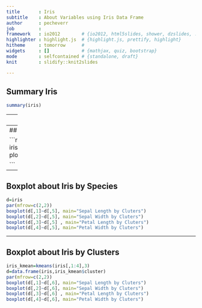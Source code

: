 ```yaml
---
title       : Iris
subtitle    : About Variables using Iris Data Frame
author      : pecheverr
job         : 
framework   : io2012        # {io2012, html5slides, shower, dzslides, ...}
highlighter : highlight.js  # {highlight.js, prettify, highlight}
hitheme     : tomorrow      # 
widgets     : []            # {mathjax, quiz, bootstrap}
mode        : selfcontained # {standalone, draft}
knit        : slidify::knit2slides

--- 
```

## Summary Iris 


```r
summary(iris)
```

---
## Plot

```r
plot(iris)
```

---
## Plot Kmean

```r
iris_kmean=kmeans(iris[,1:4],3)
plot(iris,col=iris_kmean$cluster)



```

---
## Boxplot about Iris by Species

```r
d=iris
par(mfrow=c(2,2))
boxplot(d[,1]~d[,5], main="Sepal Length by Cluters")
boxplot(d[,2]~d[,5], main="Sepal Width by Cluters")
boxplot(d[,3]~d[,5] , main="Petal Length by Cluters")
boxplot(d[,4]~d[,5], main="Petal Width by Cluters")

```

---
## Boxplot about Iris by Clusters

```r
iris_kmean=kmeans(iris[,1:4],3)
d=data.frame(iris,iris_kmean$cluster)
par(mfrow=c(2,2))
boxplot(d[,1]~d[,6], main="Sepal Length by Cluters")
boxplot(d[,2]~d[,6], main="Sepal Width by Cluters")
boxplot(d[,3]~d[,6] , main="Petal Length by Cluters")
boxplot(d[,4]~d[,6], main="Petal Width by Cluters")

```

